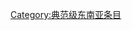 {{empty category}}
{{catmore1|[[Wikipedia:新加坡专题|Wikipedia:新加坡专题]]}}
{{cat class | topic=新加坡 | class=典范 }}
{{CategoryTOC}}

[[Category:典范级东南亚条目|Category:典范级东南亚条目]]